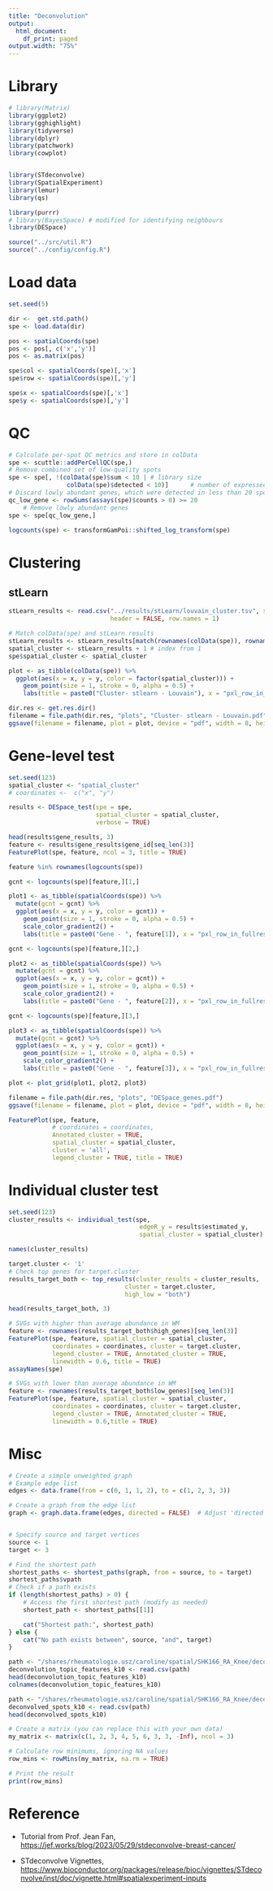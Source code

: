 ```yaml
---
title: "Deconvolution"
output:
  html_document:
    df_print: paged
output.width: "75%"
---
```


# Library

```r
# library(Matrix)
library(ggplot2)
library(gghighlight)
library(tidyverse)
library(dplyr)
library(patchwork)
library(cowplot)


library(STdeconvolve)
library(SpatialExperiment)
library(lemur)
library(qs)

library(purrr)
# library(BayesSpace) # modified for identifying neighbours
library(DESpace)
```

```r
source("../src/util.R")
source("../config/config.R")
```

# Load data

```r
set.seed(5)
```

```r
dir <-  get.std.path()
spe <- load.data(dir)

pos <- spatialCoords(spe)
pos <- pos[, c('x','y')]
pos <- as.matrix(pos)

spe$col <- spatialCoords(spe)[,'x']
spe$row <- spatialCoords(spe)[,'y']

spe$x <- spatialCoords(spe)[,'x']
spe$y <- spatialCoords(spe)[,'y']
```

# QC

```r
# Calculate per-spot QC metrics and store in colData
spe <- scuttle::addPerCellQC(spe,)
# Remove combined set of low-quality spots
spe <- spe[, !(colData(spe)$sum < 10 | # library size
                colData(spe)$detected < 10)]      # number of expressed genes
# Discard lowly abundant genes, which were detected in less than 20 spots.
qc_low_gene <- rowSums(assays(spe)$counts > 0) >= 20
    # Remove lowly abundant genes
spe <- spe[qc_low_gene,]

logcounts(spe) <- transformGamPoi::shifted_log_transform(spe)
```

# Clustering

## stLearn

```r
stLearn_results <- read.csv("../results/stLearn/louvain_cluster.tsv", sep = '\t', 
                            header = FALSE, row.names = 1)

# Match colData(spe) and stLearn results
stLearn_results <- stLearn_results[match(rownames(colData(spe)), rownames(stLearn_results)), ]
spatial_cluster <- stLearn_results + 1 # index from 1
spe$spatial_cluster <- spatial_cluster       
```

```r
plot <- as_tibble(colData(spe)) %>%
  ggplot(aes(x = x, y = y, color = factor(spatial_cluster))) +
    geom_point(size = 1, stroke = 0, alpha = 0.5) +
    labs(title = paste0("Cluster- stlearn - Louvain"), x = "pxl_row_in_fullres", y = "pxl_col_in_fullres")
```

```r
dir.res <- get.res.dir()
filename = file.path(dir.res, "plots", "Cluster- stlearn - Louvain.pdf")
ggsave(filename = filename, plot = plot, device = "pdf", width = 8, height = 6)
```

# Gene-level test

```r
set.seed(123)
spatial_cluster <- "spatial_cluster"
# coordinates <-  c("x", "y")

results <- DESpace_test(spe = spe,
                        spatial_cluster = spatial_cluster, 
                        verbose = TRUE)

head(results$gene_results, 3)
feature <- results$gene_results$gene_id[seq_len(3)]
FeaturePlot(spe, feature, ncol = 3, title = TRUE)

feature %in% rownames(logcounts(spe))
```

```r
gcnt <- logcounts(spe)[feature,][1,]

plot1 <- as_tibble(spatialCoords(spe)) %>%
  mutate(gcnt = gcnt) %>%
  ggplot(aes(x = x, y = y, color = gcnt)) +
    geom_point(size = 1, stroke = 0, alpha = 0.5) +
    scale_color_gradient2() +
    labs(title = paste0("Gene - ", feature[1]), x = "pxl_row_in_fullres", y = "pxl_col_in_fullres", color = "Log Gexp")

gcnt <- logcounts(spe)[feature,][2,]

plot2 <- as_tibble(spatialCoords(spe)) %>%
  mutate(gcnt = gcnt) %>%
  ggplot(aes(x = x, y = y, color = gcnt)) +
    geom_point(size = 1, stroke = 0, alpha = 0.5) +
    scale_color_gradient2() +
    labs(title = paste0("Gene - ", feature[2]), x = "pxl_row_in_fullres", y = "pxl_col_in_fullres", color = "Log Gexp")

gcnt <- logcounts(spe)[feature,][3,]

plot3 <- as_tibble(spatialCoords(spe)) %>%
  mutate(gcnt = gcnt) %>%
  ggplot(aes(x = x, y = y, color = gcnt)) +
    geom_point(size = 1, stroke = 0, alpha = 0.5) +
    scale_color_gradient2() +
    labs(title = paste0("Gene - ", feature[3]), x = "pxl_row_in_fullres", y = "pxl_col_in_fullres", color = "Log Gexp")

plot <- plot_grid(plot1, plot2, plot3)

filename = file.path(dir.res, "plots", "DESpace_genes.pdf")
ggsave(filename = filename, plot = plot, device = "pdf", width = 8, height = 6)
```

```r
FeaturePlot(spe, feature, 
            # coordinates = coordinates, 
            Annotated_cluster = TRUE,
            spatial_cluster = spatial_cluster, 
            cluster = 'all', 
            legend_cluster = TRUE, title = TRUE)
```

# Individual cluster test

```r
set.seed(123)
cluster_results <- individual_test(spe, 
                                    edgeR_y = results$estimated_y,
                                    spatial_cluster = spatial_cluster)

names(cluster_results)
```

```r
target.cluster <- '1'
# Check top genes for target.cluster
results_target_both <- top_results(cluster_results = cluster_results, 
                                cluster = target.cluster, 
                                high_low = "both")

head(results_target_both, 3)
```

```r
# SVGs with higher than average abundance in WM
feature <- rownames(results_target_both$high_genes)[seq_len(3)]
FeaturePlot(spe, feature, spatial_cluster = spatial_cluster, 
            coordinates = coordinates, cluster = target.cluster, 
            legend_cluster = TRUE, Annotated_cluster = TRUE, 
            linewidth = 0.6, title = TRUE)
assayNames(spe)

```

```r
# SVGs with lower than average abundance in WM
feature <- rownames(results_target_both$low_genes)[seq_len(3)]
FeaturePlot(spe, feature, spatial_cluster = spatial_cluster, 
            coordinates = coordinates, cluster = target.cluster, 
            legend_cluster = TRUE, Annotated_cluster = TRUE, 
            linewidth = 0.6,title = TRUE)
```

# Misc

```r
# Create a simple unweighted graph
# Example edge list
edges <- data.frame(from = c(0, 1, 1, 2), to = c(1, 2, 3, 3))

# Create a graph from the edge list
graph <- graph.data.frame(edges, directed = FALSE)  # Adjust 'directed' as needed


# Specify source and target vertices
source <- 1
target <- 3

# Find the shortest path
shortest_paths <- shortest_paths(graph, from = source, to = target)
shortest_paths$vpath
# Check if a path exists
if (length(shortest_paths) > 0) {
    # Access the first shortest path (modify as needed)
    shortest_path <- shortest_paths[[1]]

    cat("Shortest path:", shortest_path)
} else {
    cat("No path exists between", source, "and", target)
}


```

```r
path <- "/shares/rheumatologie.usz/caroline/spatial/SHK166_RA_Knee/deconvolution/deconvolution_k10/deconvolution_topic_features_k10.csv"
deconvolution_topic_features_k10 <- read.csv(path)
head(deconvolution_topic_features_k10)
colnames(deconvolution_topic_features_k10)

path <- "/shares/rheumatologie.usz/caroline/spatial/SHK166_RA_Knee/deconvolution/deconvolution_k10/deconvolved_spots_k10.csv"
deconvolved_spots_k10 <- read.csv(path)
head(deconvolved_spots_k10)
```

```r
# Create a matrix (you can replace this with your own data)
my_matrix <- matrix(c(1, 2, 3, 4, 5, 6, 3, 3, -Inf), ncol = 3)

# Calculate row minimums, ignoring NA values
row_mins <- rowMins(my_matrix, na.rm = TRUE)

# Print the result
print(row_mins)

```

# Reference

-   Tutorial from Prof. Jean Fan, <https://jef.works/blog/2023/05/29/stdeconvolve-breast-cancer/>

-   STdeconvolve Vignettes, <https://www.bioconductor.org/packages/release/bioc/vignettes/STdeconvolve/inst/doc/vignette.html#spatialexperiment-inputs>
